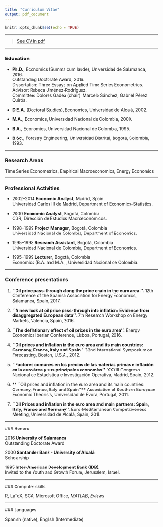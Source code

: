 ```yaml
---
title: "Curriculum Vitae"
output: pdf_document
---
```


```r
knitr::opts_chunk$set(echo = TRUE)
```

****

> [See CV in pdf](CVE.pdf)

****
### Education

* **Ph.D.**, Economics (Summa cum laude), Universidad de Salamanca, 2016.\
Outstanding Doctorate Award, 2016.\
Dissertation: Three Essays on Applied Time Series Econometrics.\
Advisor: Rebeca Jiménez-Rodríguez.\
Committee: Dolores Gadea (chair), Marcelo Sánchez, Gabriel Pérez Quirós.\

* **D.E.A.** (Doctoral Studies), Economics, Universidad de Alcalá, 2002.\
* **M.A.**, Economics, Universidad Nacional de Colombia, 2000.\
* **B.A.**, Economics, Universidad Nacional de Colombia, 1995.\
* **B.Sc.**, Forestry Engineering, Universidad Distrital, Bogotá, Colombia, 1993.

****

### Research Areas

Time Series Econometrics, Empirical Macroeconomics, Energy Economics

****

### Professional Activities

* 2002--2014 **Economic Analyst**, Madrid, Spain\
Universidad Carlos III de Madrid, Department of Economics--Statistics.\

* 2000 **Economic Analyst**, Bogotá, Colombia\
CGR, Dirección de Estudios Macroeconómicos.\

* 1998--1999 **Project Manager**, Bogotá, Colombia\
Universidad Nacional de Colombia, Department of Economics.\

* 1995--1998 **Research Assistant**, Bogotá, Colombia\
Universidad Nacional de Colombia, Department of Economics.\

* 1995--1999 **Lecturer**, Bogotá, Colombia\
Economics (B.A. and M.A.), Universidad Nacional de Colombia.\

****

### Conference presentations

1. **``Oil price pass-through along the price chain in the euro area.''.** 12th Conference of the Spanish Association for Energy Economics, Salamanca, Spain, 2017.

2. **``A new look at oil price pass-through into inflation: Evidence from disaggregated European data''.** 7th Research Workshop on Energy Markets, Valencia, Spain, 2016.

3. **``The deflationary effect of oil prices in the euro area''.** Energy Economics Iberian Conference, Lisboa, Portugal, 2016.

4. **``Oil prices and inflation in the euro area and its main countries: Germany, France, Italy and Spain''.** 32nd International Symposium on Forecasting, Boston, U.S.A., 2012.

5. **``Factores comunes en los precios de las materias primas e inflación en la euro área y sus principales economías''.** XXXIII Congreso Nacional de Estadística e Investigación Operativa, Madrid, Spain, 2012.

6. **  ``Oil prices and inflation in the euro area and its main countries: Germany, France, Italy and Spain''.** Association of Southern European Economic Theorists, Universidad de Évora, Portugal, 2011.

7. **``Oil Prices and inflation in the euro area and main partners: Spain, Italy, France and Germany''.** Euro-Mediterranean Competitiveness Meeting, Universidad de Alcalá, Spain, 2011.

****

### Honors

2016 **University of Salamanca**\
Outstanding Doctorate Award\

2000 **Santander Bank - University of Alcalá**\
Scholarship\

1995 **Inter-American Development Bank (IDB).**\
Invited to the Youth and Growth Forum, Jerusalem, Israel.

****

### Computer skills

R, LaTeX, SCA, Microsoft Office, *MATLAB*, *Eviews*

****

### Languages

Spanish (native), English (Intermediate)
